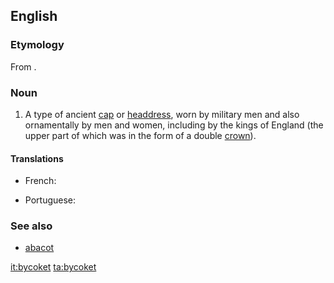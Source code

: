 ==English==

===Etymology===
From {{etyl|fro|en}} {{term|bicoquet|lang=fro}}.

===Noun===
{{en-noun}}

# {{context|now|only|_|historical|lang=en}} A type of ancient [[cap]] or [[headdress]], worn by military men and also ornamentally by men and women, including by the kings of England (the upper part of which was in the form of a double [[crown]]).

====Translations====
{{trans-top|type of ancient cap or headdress}}
* French: {{t+|fr|bicoquet|m}}
{{trans-mid}}
* Portuguese: {{t+|pt|abacote|m}}
{{trans-bottom}}

===See also===
* [[abacot]]

[[it:bycoket]]
[[ta:bycoket]]
